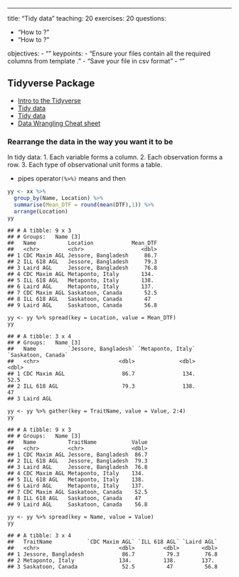 ---
title: "Tidy data"
teaching: 20
exercises: 20
questions:


- "How to ?"
- "How to ?"

objectives:
- ""
keypoints:
- "Ensure your files contain all the required columns from template ."
- "Save your file in csv format"
- ""

## Tidyverse Package



*  [Intro to the Tidyverse](https://www.youtube.com/watch?v=MKwyauo8nSI)
*  [Tidy data](https://cran.r-project.org/web/packages/tidyr/vignettes/tidy-data.html)
*  [Tidy data](https://r4ds.had.co.nz/tidy-data.html)
*  [Data Wrangling Cheat sheet ](https://rstudio.com/wp-content/uploads/2015/02/data-wrangling-cheatsheet.pdf)



### Rearrange the data in the way you want it to be 
In tidy data:
1. Each variable forms a column.
2. Each observation forms a row.
3. Each type of observational unit forms a table.


* pipes operator`(%>%)` means and then

```r
yy <- xx %>%
  group_by(Name, Location) %>%
  summarise(Mean_DTF = round(mean(DTF),1)) %>% 
  arrange(Location)
yy
```
```
## # A tibble: 9 x 3
## # Groups:   Name [3]
##   Name          Location            Mean_DTF
##   <chr>         <chr>                  <dbl>
## 1 CDC Maxim AGL Jessore, Bangladesh     86.7
## 2 ILL 618 AGL   Jessore, Bangladesh     79.3
## 3 Laird AGL     Jessore, Bangladesh     76.8
## 4 CDC Maxim AGL Metaponto, Italy       134. 
## 5 ILL 618 AGL   Metaponto, Italy       138. 
## 6 Laird AGL     Metaponto, Italy       137. 
## 7 CDC Maxim AGL Saskatoon, Canada       52.5
## 8 ILL 618 AGL   Saskatoon, Canada       47  
## 9 Laird AGL     Saskatoon, Canada       56.8
```

```
yy <- yy %>% spread(key = Location, value = Mean_DTF)
yy
```

```
## # A tibble: 3 x 4
## # Groups:   Name [3]
##   Name          `Jessore, Bangladesh` `Metaponto, Italy` `Saskatoon, Canada`
##   <chr>                         <dbl>              <dbl>               <dbl>
## 1 CDC Maxim AGL                  86.7               134.                52.5
## 2 ILL 618 AGL                    79.3               138.                47  
## 3 Laird AGL     
```
```
yy <- yy %>% gather(key = TraitName, value = Value, 2:4)
yy
```
```
## # A tibble: 9 x 3
## # Groups:   Name [3]
##   Name          TraitName           Value
##   <chr>         <chr>               <dbl>
## 1 CDC Maxim AGL Jessore, Bangladesh  86.7
## 2 ILL 618 AGL   Jessore, Bangladesh  79.3
## 3 Laird AGL     Jessore, Bangladesh  76.8
## 4 CDC Maxim AGL Metaponto, Italy    134. 
## 5 ILL 618 AGL   Metaponto, Italy    138. 
## 6 Laird AGL     Metaponto, Italy    137. 
## 7 CDC Maxim AGL Saskatoon, Canada    52.5
## 8 ILL 618 AGL   Saskatoon, Canada    47  
## 9 Laird AGL     Saskatoon, Canada    56.8
```
```
yy <- yy %>% spread(key = Name, value = Value)
yy
```

```
## # A tibble: 3 x 4
##   TraitName           `CDC Maxim AGL` `ILL 618 AGL` `Laird AGL`
##   <chr>                         <dbl>         <dbl>       <dbl>
## 1 Jessore, Bangladesh            86.7          79.3        76.8
## 2 Metaponto, Italy              134.          138.        137. 
## 3 Saskatoon, Canada              52.5          47          56.8
```
